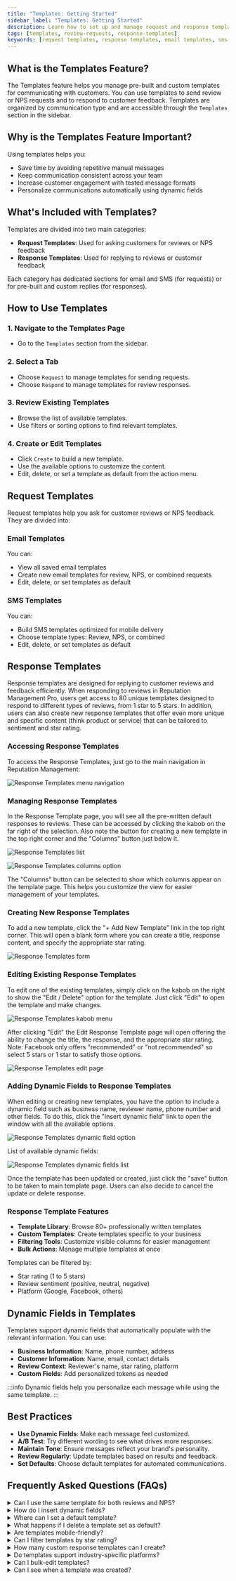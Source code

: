 ```yaml
---
title: "Templates: Getting Started"
sidebar_label: "Templates: Getting Started"
description: Learn how to set up and manage request and response templates for review and NPS communications.
tags: [templates, review-requests, response-templates]
keywords: [request templates, response templates, email templates, sms templates, dynamic fields]
---
```


## What is the Templates Feature?

The Templates feature helps you manage pre-built and custom templates for communicating with customers. You can use templates to send review or NPS requests and to respond to customer feedback. Templates are organized by communication type and are accessible through the `Templates` section in the sidebar.

## Why is the Templates Feature Important?

Using templates helps you:

- Save time by avoiding repetitive manual messages
- Keep communication consistent across your team
- Increase customer engagement with tested message formats
- Personalize communications automatically using dynamic fields

## What's Included with Templates?

Templates are divided into two main categories:

- **Request Templates**: Used for asking customers for reviews or NPS feedback
- **Response Templates**: Used for replying to reviews or customer feedback

Each category has dedicated sections for email and SMS (for requests) or for pre-built and custom replies (for responses).

## How to Use Templates

### 1. Navigate to the Templates Page

- Go to the `Templates` section from the sidebar.

### 2. Select a Tab

- Choose `Request` to manage templates for sending requests.
- Choose `Respond` to manage templates for review responses.

### 3. Review Existing Templates

- Browse the list of available templates.
- Use filters or sorting options to find relevant templates.

### 4. Create or Edit Templates

- Click `Create` to build a new template.
- Use the available options to customize the content.
- Edit, delete, or set a template as default from the action menu.

## Request Templates

Request templates help you ask for customer reviews or NPS feedback. They are divided into:

### Email Templates

You can:

- View all saved email templates
- Create new email templates for review, NPS, or combined requests
- Edit, delete, or set templates as default

### SMS Templates

You can:

- Build SMS templates optimized for mobile delivery
- Choose template types: Review, NPS, or combined
- Edit, delete, or set templates as default

## Response Templates

Response templates are designed for replying to customer reviews and feedback efficiently. When responding to reviews in Reputation Management Pro, users get access to 80 unique templates designed to respond to different types of reviews, from 1 star to 5 stars. In addition, users can also create new response templates that offer even more unique and specific content (think product or service) that can be tailored to sentiment and star rating.

### Accessing Response Templates

To access the Response Templates, just go to the main navigation in Reputation Management:

![Response Templates menu navigation](./img/response-templates-menu.jpg)

### Managing Response Templates

In the Response Template page, you will see all the pre-written default responses to reviews. These can be accessed by clicking the kabob on the far right of the selection. Also note the button for creating a new template in the top right corner and the "Columns" button just below it.

![Response Templates list](./img/response-templates-list.jpg)

![Response Templates columns option](./img/response-templates-columns.jpg)

The "Columns" button can be selected to show which columns appear on the template page. This helps you customize the view for easier management of your templates.

### Creating New Response Templates

To add a new template, click the "+ Add New Template" link in the top right corner. This will open a blank form where you can create a title, response content, and specify the appropriate star rating.

![Response Templates form](./img/response-templates-form.jpg)

### Editing Existing Response Templates

To edit one of the existing templates, simply click on the kabob on the right to show the "Edit / Delete" option for the template. Just click "Edit" to open the template and make changes.

![Response Templates kabob menu](./img/response-templates-kabob.jpg)

After clicking "Edit" the Edit Response Template page will open offering the ability to change the title, the response, and the appropriate star rating. Note: Facebook only offers "recommended" or "not recommended" so select 5 stars or 1 star to satisfy those options.

![Response Templates edit page](./img/response-templates-edit.jpg)

### Adding Dynamic Fields to Response Templates

When editing or creating new templates, you have the option to include a dynamic field such as business name, reviewer name, phone number and other fields. To do this, click the "Insert dynamic field" link to open the window with all the available options.

![Response Templates dynamic field option](./img/response-templates-dynamic-field.jpg)

List of available dynamic fields:

![Response Templates dynamic fields list](./img/response-templates-dynamic-fields-list.jpg)

Once the template has been updated or created, just click the "save" button to be taken to main template page. Users can also decide to cancel the update or delete response.

### Response Template Features

- **Template Library**: Browse 80+ professionally written templates
- **Custom Templates**: Create templates specific to your business
- **Filtering Tools**: Customize visible columns for easier management
- **Bulk Actions**: Manage multiple templates at once

Templates can be filtered by:

- Star rating (1 to 5 stars)
- Review sentiment (positive, neutral, negative)
- Platform (Google, Facebook, others)

## Dynamic Fields in Templates

Templates support dynamic fields that automatically populate with the relevant information. You can use:

- **Business Information**: Name, phone number, address
- **Customer Information**: Name, email, contact details
- **Review Context**: Reviewer's name, star rating, platform
- **Custom Fields**: Add personalized tokens as needed

:::info
Dynamic fields help you personalize each message while using the same template.
:::

## Best Practices

- **Use Dynamic Fields**: Make each message feel customized.
- **A/B Test**: Try different wording to see what drives more responses.
- **Maintain Tone**: Ensure messages reflect your brand's personality.
- **Review Regularly**: Update templates based on results and feedback.
- **Set Defaults**: Choose default templates for automated communications.

## Frequently Asked Questions (FAQs)

<details>
<summary>Can I use the same template for both reviews and NPS?</summary>

Yes. You can create combined templates for both review and NPS requests in both Email and SMS sections.
</details>

<details>
<summary>How do I insert dynamic fields?</summary>

When building a template, use the available dynamic field options to automatically pull in business or customer data. Click the "Insert dynamic field" link when editing a template to see all available options.
</details>

<details>
<summary>Where can I set a default template?</summary>

Use the action menu on any template to mark it as the default for that type of communication.
</details>

<details>
<summary>What happens if I delete a template set as default?</summary>

You will need to assign another template as default. The system will prompt you if a default is missing.
</details>

<details>
<summary>Are templates mobile-friendly?</summary>

Yes. SMS templates are automatically optimized for mobile delivery.
</details>

<details>
<summary>Can I filter templates by star rating?</summary>

Yes. Response templates can be filtered by star rating and sentiment.
</details>

<details>
<summary>How many custom response templates can I create?</summary>

There is no limit to the number of custom response templates you can create.
</details>

<details>
<summary>Do templates support industry-specific platforms?</summary>

Yes. Response templates can be used across all supported review platforms.
</details>

<details>
<summary>Can I bulk-edit templates?</summary>

You can manage multiple templates using the table interface, but editing content still requires opening each one individually.
</details>

<details>
<summary>Can I see when a template was created?</summary>

Yes. The template list displays the creation date for each item.
</details>



